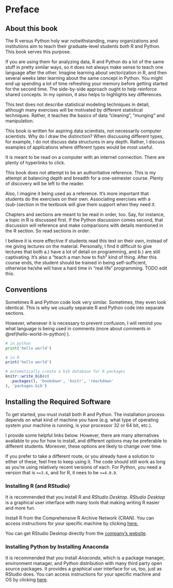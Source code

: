 # Preface

## About this book

The R versus Python holy war notwithstanding, many organizations and institutions aim to teach their graduate-level students *both* R and Python. This book serves this purpose. 

If you are using them for analyzing data, R and Python do a lot of the same stuff in pretty similar ways, so it does not always make sense to teach one language after the other. Imagine learning about vectorization in R, and then several weeks later learning about the same concept in Python. You might end up spending a lot of time refreshing your memory before getting started for the second time. The side-by-side approach ought to help reinforce shared concepts. In my opinion, it also helps to highlights key differences.

This text does not describe statistical modeling techniques in detail, although many exercises will be motivated by different statistical techniques. Rather, it teaches the basics of data "cleaning", "munging" and manipulation. 

This book is written for aspiring data scientists, not necessarily computer scientists. Why do I draw the distinction? When discussing different types, for example, I do not discuss data structures in any depth. Rather, I discuss examples of applications where different types would be most useful. 

It is meant to be read on a computer with an internet connection. There are plenty of hyperlinks to click. 

This book does not attempt to be an authoritative reference. This is my attempt at balancing depth and breadth for a one-semester course. Plenty of discovery will be left to the reader. 

Also, I imagine it being used as a reference. It's more important that students do the exercises on their own. Associating exercises with a (sub-)section in the textbook will give them support when they need it.

Chapters and sections are meant to be read in order, too. Say, for instance, a topic in R is discussed first. If the Python discussion comes second, that discussion will reference and make comparisons with details mentioned in the R section. So read sections in order. 

I believe it is more effective if students read this text on their own, instead of me giving lectures on the material. Personally, I find it difficult to give lectures that both a.) have a lot of detail on programming, and b.) are still captivating. It's also a "teach a man how to fish" kind of thing. After this course ends, the student should be trained in being self-sufficient, otherwise he/she will have a hard time in "real life" programming. TODO edit this.

## Conventions

Sometimes R and Python code look very similar. Sometimes, they even look identical. This is why we usually separate R and Python code into separate sections. 

However, whenever it is necessary to prevent confusion, I will remind you what language is being used in comments (more about comments in \@ref(hello-world-in-python) ). 

```python
# in python
print('hello world')
```


```r
# in R
print('hello world')
```



```r
# automatically create a bib database for R packages
knitr::write_bib(c(
  .packages(), 'bookdown', 'knitr', 'rmarkdown'
), 'packages.bib')
```


## Installing the Required Software

To get started, you must install both R and Python. The installation process depends on what kind of machine you have (e.g. what type of operating system your machine is running, is your processor $32$ or $64$ bit, etc.).

I provide some helpful links below. However, there are many alternatives available to you for how to install, and different options may be preferable to different students. Moreover, these options are likely to change over time. 

If you prefer to take a different route, or you already have a solution to either of these, feel free to keep using it. The code should still work as long as you're using relatively recent versions of each. For Python, you need a version that is `>=3.6`, and for R, it nees to be `>=4.0.0`.

### Installing R (and RStudio)

It is recommended that you install R and *RStudio Desktop*. *RStudio Desktop* is a graphical user interface with many tools that making writing R easier and more fun.

Install R from the Comprehensive R Archive Network (CRAN). You can access instructions for your specific machine by clicking [here.](https://cran.r-project.org/) 

You can get RStudio Desktop directly from the [company's website](https://www.rstudio.com/products/rstudio/download/#download).

### Installing Python by Installing Anaconda

It is recommended that you install *Anaconda*, which is a package manager, environment manager, and Python distribution with many third party open source packages. It provides a graphical user interface for us, too, just as RStudio does. You can access instructions for your specific machine and OS by clicking [here](https://docs.anaconda.com/anaconda/install/#).




